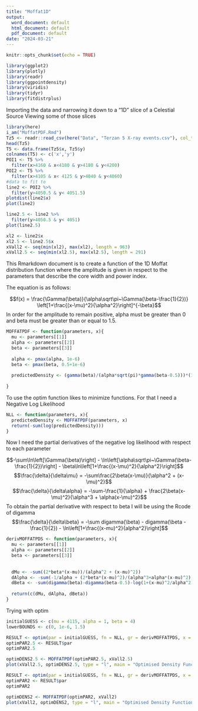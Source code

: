 ```yaml
---
title: "Moffat1D"
output:
  word_document: default
  html_document: default
  pdf_document: default
date: "2024-03-21"
---
```


```r
knitr::opts_chunk$set(echo = TRUE)
```

```r
library(ggplot2)
library(plotly)
library(readr)
library(ggpointdensity)
library(viridis)
library(tidyr)
library(fitdistrplus)
```
Importing the data and narrowing it down to a "1D" slice of a Celestial Source
Viewing some of those slices
```r
library(here)
i_am("MoffatPDF.Rmd")
Tz5 <- readr::read_csv(here("Data", "Terzan 5 X-ray events.csv"), col_types = list(.default = readr::col_guess()), )
head(Tz5)
T5 <- data.frame(Tz5$x, Tz5$y)
colnames(T5) <- c('x','y')
POI1 <- T5 %>%
  filter(x>4160 & x<4180 & y>4180 & y<4200)
POI2 <- T5 %>%
  filter(x>4105 & x< 4125 & y>4040 & y<4060)
#data to fit to
line2 <- POI2 %>%
  filter(y>4050.5 & y< 4051.5)
plotdist(line2$x)
plot(line2)

line2.5 <- line2 %>%
  filter(y>4050.5 & y< 4051)
plot(line2.5)

xl2 <- line2$x
xl2.5 <- line2.5$x
xVall2 <- seq(min(xl2), max(xl2), length = 963)
xVall2.5 <- seq(min(xl2.5), max(xl2.5), length = 291)
```

This Rmarkdown document is to create a function of the 1D Moffat distribution function where the amplitude is given in respect to the parameters that describe the core width and power index.

The equation is as follows:

$$f(x) = \frac{\Gamma(\beta)}{\alpha\sqrt\pi~\Gamma(\beta-\frac{1}{2})} \left[1+\frac{(x-\mu)^2}{\alpha^2}\right]^{-\beta}$$
In order for the amplitude to remain positive, alpha must be greater than 0 and beta must be greater than or equal to 1.5.

```r
MOFFATPDF <- function(parameters, x){
  mu <- parameters[[1]]
  alpha <- parameters[[2]]
  beta <- parameters[[3]]
  
  alpha <- pmax(alpha, 1e-6)
  beta <- pmax(beta, 0.5+1e-6)
  
  predictedDensity <- (gamma(beta)/(alpha*sqrt(pi)*gamma(beta-0.5)))*(1+((x-mu)/alpha)^2)^-beta
  
}
```

To use the optim function likes to minimize functions.
For that I need a Negative Log Likelihood

```r
NLL <- function(parameters, x){
  predictedDensity <- MOFFATPDF(parameters, x)
  return(-sum(log(predictedDensity)))
}
```

Now I need the partial derivatives of the negative log likelihood with respect to each parameter

$$-\sum\ln\left[\Gamma(\beta)\right] - \ln\left[\alpha\sqrt\pi~\Gamma(\beta-\frac{1}{2})\right] - \beta\ln\left[1+\frac{(x-\mu)^2}{\alpha^2}\right]$$
$$\frac{\delta}{\delta\mu} = -\sum\frac{2\beta(x-\mu)}{\alpha^2 + (x-\mu)^2}$$
$$\frac{\delta}{\delta\alpha} = -\sum-\frac{1}{\alpha} + \frac{2\beta(x-\mu)^2}{\alpha^3 + \alpha(x-\mu)^2}$$
To obtain the partial derivative with respect to beta I will be using the Rcode of digamma
$$\frac{\delta}{\delta\beta} = -\sum digamma(\beta) - digamma(\beta - \frac{1}{2}) - \ln\left[1+\frac{(x-mu)^2}{alpha^2}\right]$$

```r
derivMOFFATPDS <- function(parameters, x){
  mu <- parameters[[1]]
  alpha <- parameters[[2]]
  beta <- parameters[[3]]
  
  
  dMu <- -sum((2*beta*(x-mu))/(alpha^2 + (x-mu)^2))
  dAlpha <- -sum(-1/alpha + (2*beta*(x-mu)^2)/(alpha^3+alpha*(x-mu)^2))
  dBeta <- -sum(digamma(beta)-digamma(beta-0.5)-log(1+(x-mu)^2/alpha^2))
  
  return(c(dMu, dAlpha, dBeta))
}
```

Trying with optim
```r
initialGUESS <- c(mu = 4115, alpha = 1, beta = 4)
lowerBOUNDS <- c(0, 1e-6, 1.5)

RESULT <- optim(par = initialGUESS, fn = NLL, gr = derivMOFFATPDS, x = xl2.5, method = "L-BFGS-B", lower = lowerBOUNDS)
optimPAR2.5 <- RESULT$par
optimPAR2.5

optimDENS2.5 <- MOFFATPDF(optimPAR2.5, xVall2.5)
plot(xVall2.5, optimDENS2.5, type = "l", main = "Optimised Density Function", xlab = "x", ylab = "Density")
```
```r
RESULT <- optim(par = initialGUESS, fn = NLL, gr = derivMOFFATPDS, x = xl2, method = "L-BFGS-B", lower = lowerBOUNDS)
optimPAR2 <- RESULT$par
optimPAR2

optimDENS2 <- MOFFATPDF(optimPAR2, xVall2)
plot(xVall2, optimDENS2, type = "l", main = "Optimised Density Function", xlab = "x", ylab = "Density")
```

